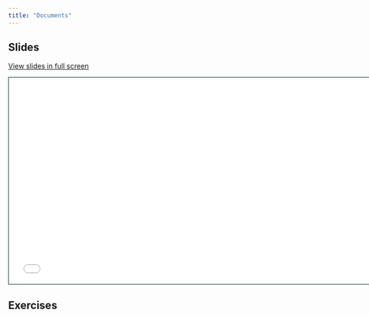 ```yaml
---
title: "Documents"
---
```


## Slides

[View slides in full screen](1-3-documents.html)

```{=html}
<iframe class="slide-deck" src="1-3-documents.html" height="420" width="747" style="border: 1px solid #123233;"></iframe>
```

## Exercises

